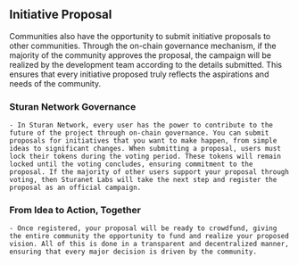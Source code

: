 ## Initiative Proposal
Communities also have the opportunity to submit initiative proposals to other communities. Through the on-chain governance mechanism, if the majority of the community approves the proposal, the campaign will be realized by the development team according to the details submitted. This ensures that every initiative proposed truly reflects the aspirations and needs of the community.

### Sturan Network Governance
    - In Sturan Network, every user has the power to contribute to the future of the project through on-chain governance. You can submit proposals for initiatives that you want to make happen, from simple ideas to significant changes. When submitting a proposal, users must lock their tokens during the voting period. These tokens will remain locked until the voting concludes, ensuring commitment to the proposal. If the majority of other users support your proposal through voting, then Sturanet Labs will take the next step and register the proposal as an official campaign.

### From Idea to Action, Together
    - Once registered, your proposal will be ready to crowdfund, giving the entire community the opportunity to fund and realize your proposed vision. All of this is done in a transparent and decentralized manner, ensuring that every major decision is driven by the community.

